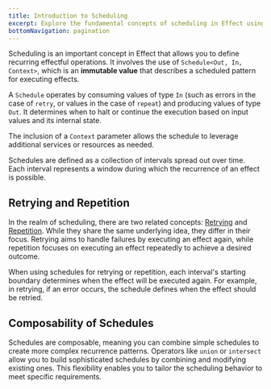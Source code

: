 ```yaml
---
title: Introduction to Scheduling
excerpt: Explore the fundamental concepts of scheduling in Effect using `Schedule<Out, In, Context>`. These immutable values define recurring patterns for executing effects based on input values and internal state. Learn about the composability of schedules, allowing you to create sophisticated recurrence patterns by combining and modifying existing schedules.
bottomNavigation: pagination
---
```


Scheduling is an important concept in Effect that allows you to define recurring effectful operations. It involves the use of `Schedule<Out, In, Context>`, which is an **immutable value** that describes a scheduled pattern for executing effects.

A `Schedule` operates by consuming values of type `In` (such as errors in the case of `retry`, or values in the case of `repeat`) and producing values of type `Out`. It determines when to halt or continue the execution based on input values and its internal state.

The inclusion of a `Context` parameter allows the schedule to leverage additional services or resources as needed.

Schedules are defined as a collection of intervals spread out over time. Each interval represents a window during which the recurrence of an effect is possible.

## Retrying and Repetition

In the realm of scheduling, there are two related concepts: [Retrying](../error-management/retrying) and [Repetition](repetition). While they share the same underlying idea, they differ in their focus. Retrying aims to handle failures by executing an effect again, while repetition focuses on executing an effect repeatedly to achieve a desired outcome.

When using schedules for retrying or repetition, each interval's starting boundary determines when the effect will be executed again. For example, in retrying, if an error occurs, the schedule defines when the effect should be retried.

## Composability of Schedules

Schedules are composable, meaning you can combine simple schedules to create more complex recurrence patterns. Operators like `union` or `intersect` allow you to build sophisticated schedules by combining and modifying existing ones. This flexibility enables you to tailor the scheduling behavior to meet specific requirements.
